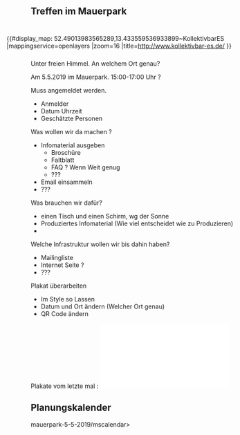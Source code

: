 == Treffen im Mauerpark ==


<div style=" padding: 5px; margin: 5px; float: right; width: 550px; ">
{{#display_map: 52.49013983565289,13.433559536933899~KollektivbarES
|mappingservice=openlayers
|zoom=16
|title=http://www.kollektivbar-es.de/
}}
</div>


{{Kalenderblatt
 |Typ    = Vorstellung
 |Titel  = Vorstellung
 |Link   = 
 |Datum  = 05.05.2019
 |Zeit   = 15:00
 |Lokal  = Mauerpark
 |Straße = 
 |PLZ    = 
 |Ort    = Berlin
}}

Unter freien Himmel. An welchem Ort genau?

Am 5.5.2019 im Mauerpark. 15:00-17:00 Uhr ?

Muss angemeldet werden. 
* Anmelder
* Datum Uhrzeit
* Geschätzte Personen

Was wollen wir da machen ?
* Infomaterial ausgeben
** Broschüre
** Faltblatt
** FAQ ? Wenn Weit genug
** ???
* Email einsammeln
* ???

Was brauchen wir dafür?
* einen Tisch und einen Schirm, wg der Sonne
* Produziertes Infomaterial (Wie viel entscheidet wie zu Produzieren)
* 


Welche Infrastruktur wollen wir bis dahin haben?
* Mailingliste
* Internet Seite ?
* ???

Plakat überarbeiten
* Im Style so Lassen
* Datum und Ort ändern (Welcher Ort genau)
* QR Code ändern

Plakate vom letzte mal : [[Datei:Plakat-Neuköln.pdf|mini|center]]

== Planungskalender ==
<mscalendar>mauerpark-5-5-2019/mscalendar>